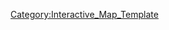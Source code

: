 {{overlay
|image = 3-2_Map.jpg
|width        = {{MapRatio|375|{{{ratio|1|mapwidth=1}}}}}
|height       = {{MapRatio|186|{{{ratio|1|mapheight=1}}}}}
|AjaxXMLRequest = {{{AjaxXMLRequest|0}}}

|columns      = 0
|grid         = 0

|highlight    = 0
|collapsible  = 0

|popupPrefix = World_3_2_

|overlayNoHeader = 0

|overlayHeaderText = World 3-2
|overlayHeaderTextLink = World 3
|overlayNoHeader = 
|overlayTemplateName = Template:World3-2
|categoryName  = World3-2
}}
<noinclude>
[[Category:Interactive_Map_Template]]
</noinclude>
